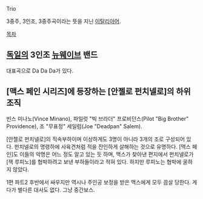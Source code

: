 Trio

3중주, 3인조, 3중주곡이라는 뜻을 지닌 [[이탈리아어]].

[[목차]]

== [[독일]]의 3인조 [[뉴웨이브]] 밴드 ==

대표곡으로 Da Da Da가 있다.

== [맥스 페인 시리즈]에 등장하는 [안젤로 펀치넬로]의 하위조직 ==

빈스 미나노(Vince Minano), 파일럿 "빅 브라더" 프로비던스(Pilot "Big Brother" Providence), 조 "무표정" 세일럼(Joe "Deadpan" Salem).



[안젤로 펀치넬로]의 직속부하이며 이상하게도 3명이 아니라 3개의 조로 구성되어 있다. 펀치넬로의 명령하에 사육견처럼 적을 잔인하게 살해하는 것으로 유명하다. [맥스 페인]도 이들의 악명은 어느 정도 알고 있는 듯 하며, 맥스가 찾아낸 편지에서 펀치넬로가 [잭 루피노]를 협박하려고 보낸 부하들이라고 적혀 있다. 하지만 루피노는 협박에 굴하지 않았다.

1편 파트2 후반에서 싸우지만 역시나 주인공 보정을 받은 맥스에게 모두 끔살 당한다. 게다가 별다른 대사도 없다. 그냥 중간보스.
